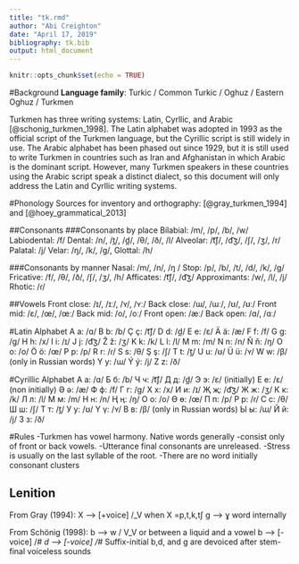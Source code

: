 ---
title: "tk.rmd"
author: "Abi Creighton"
date: "April 17, 2019"
bibliography: tk.bib
output: html_document
---

```{r setup, include=FALSE}
knitr::opts_chunk$set(echo = TRUE)
```

#Background
**Language family**: Turkic / Common Turkic / Oghuz / Eastern Oghuz / Turkmen

Turkmen has three writing systems: Latin, Cyrllic, and Arabic [@schonig_turkmen_1998]. The Latin alphabet was adopted in 1993 as the official script of the Turkmen language, but the Cyrillic script is still widely in use. The Arabic alphabet has been phased out since 1929, but it is still used to write Turkmen in countries such as Iran and Afghanistan in which Arabic is the dominant script. However, many Turkmen speakers in these countries using the Arabic script speak a distinct dialect, so this document will only address the Latin and Cyrllic writing systems. 

#Phonology
Sources for inventory and orthography: [@gray_turkmen_1994] and [@hoey_grammatical_2013]

##Consonants
###Consonants by place
Bilabial: /m/, /p/, /b/, /w/
Labiodental: /f/
Dental: /n/, /t̪/, /d̪/, /θ/, /ð/, /l/
Alveolar: /t͡ʃ/, /d͡ʒ/, /ʃ/, /ʒ/, /r/
Palatal: /j/
Velar: /ŋ/, /k/, /g/, 
Glottal: /h/

###Consonants by manner
Nasal: /m/, /n/, /ŋ /
Stop: /p/, /b/, /t/, /d/, /k/, /g/
Fricative: /f/, /θ/, /ð/, /ʃ/, /ʒ/, /h/
Afficates: /t͡ʃ/, /d͡ʒ/
Approximants: /w/, /l/, /j/
Rhotic: /ɾ/

##Vowels
Front close: /ɪ/, /ɪː/, /ʏ/, /ʏː/
Back close: /ɯ/, /ɯː/, /ʊ/, /ʊː/
Front mid: /ɛ/, /œ/, /œː/
Back mid: /o/, /oː/
Front open: /æː/
Back open: /ɑ/, /ɑː/

#Latin Alphabet
A a: /ɑ/
B b: /b/
Ç ç: /t͡ʃ/
D d: /d̪/
E e: /ɛ/
Ä ä: /æ/
F f: /f/
G g: /g/
H h: /x/
I i: /ɪ/
J j: /d͡ʒ/
Ž ž: /ʒ/
K k: /k/ 
L l: /l/
M m: /m/
N n: /n/
Ň ň: /ŋ/
O o: /o/
Ö ö: /œ/
P p: /p/
R r: /ɾ/
S s: /θ/
Ş ş: /ʃ/
T t: /t̪/
U u: /ʊ/
Ü ü: /ʏ/
W w: /β/ (only in Russian words)
Y y: /ɯ/
Ý ý: /j/
Z z: /ð/

#Cyrillic Alphabet
А а: /ɑ/
Б б: /b/
Ч ч: /t͡ʃ/
Д д: /d̪/
Э э: /ɛ/ (initially)
Е е: /ɛ/ (non initially)
Ә ә: /æ/
Ф ф: /f/
Г г: /g/
Х х: /x/
И и: /ɪ/
Җ җ: /d͡ʒ/
Ж ж: /ʒ/
К к: /k/ 
Л л: /l/
М м: /m/
Н н: /n/
Ң ң: /ŋ/
О о: /o/
Ө ө: /œ/
П п: /p/
Р р: /ɾ/
С с: /θ/
Ш ш: /ʃ/
Т т: /t̪/
У у: /ʊ/
Ү ү: /ʏ/
В в: /β/ (only in Russian words)
Ы ы: /ɯ/
Й й: /j/
З з: /ð/

#Rules
-Turkmen has vowel harmony. Native words generally -consist only of front or back vowels. 
-Utterance final consonants are unreleased. 
-Stress is usually on the last syllable of the root.
-There are no word initially consonant clusters

## Lenition
From Gray (1994):
X --> [+voice] /_V when X =p,t,k,tʃ
g --> ɣ word internally

From Schönig (1998):
b --> w / V_V or between a liquid and a vowel 
b --> [-voice] /_#
d --> [-voice] /_#
Suffix-initial b,d, and g are devoiced after stem-final voiceless sounds

